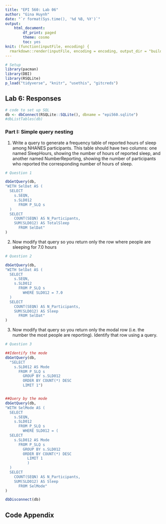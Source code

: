 ```yaml
---
title: "EPI 560: Lab 06"
author: "Gina Huynh"
date: "`r format(Sys.time(), '%d %B, %Y')`"
output: 
    html_document:
        df_print: paged
        theme: cosmo
        toc: yes
knit: (function(inputFile, encoding) {
  rmarkdown::render(inputFile, encoding = encoding, output_dir = "build") })
---
```


```r
# Setup
library(pacman)
library(DBI)
library(RSQLite)
p_load("tidyverse", "knitr", "usethis", "gitcreds")

```


## Lab 6: Responses  

```r
# code to set up SQL
db <- dbConnect(RSQLite::SQLite(), dbname = "epi560.sqlite")
#dbListTables(db)

```


### Part I: Simple query nesting

1. Write a query to generate a frequency table of reported hours of sleep among NHANES participants.
This table should have two columns: one named SleepHours, showing the number of hours of reported
sleep, and another named NumberReporting, showing the number of participants who reported the
corresponding number of hours of sleep.

```r
# Question 1

dbGetQuery(db, 
"WITH SelDat AS (
  SELECT 
    s.SEQN, 
    s.SLD012
      FROM P_SLQ s
  )
  SELECT
    COUNT(SEQN) AS N_Participants,
    SUM(SLD012) AS TotalSleep
      FROM SelDat"
)

```



2. Now modify that query so you return only the row where people are sleeping for 7.0 hours

```r
# Question 2

dbGetQuery(db, 
"WITH SelDat AS (
  SELECT 
    s.SEQN, 
    s.SLD012
      FROM P_SLQ s
        WHERE SLD012 = 7.0
  )
  SELECT
    COUNT(SEQN) AS N_Participants,
    SUM(SLD012) AS Sleep
      FROM SelDat"
)

```

3. Now modify that query so you return only the modal row (i.e. the number the most people are reporting).
Identify that row using a query.

```r
# Question 3

##Identify the mode
dbGetQuery(db,
  "SELECT 
    s.SLD012 AS Mode
      FROM P_SLQ s 
        GROUP BY s.SLD012
        ORDER BY COUNT(*) DESC
        LIMIT 1")


##Query by the mode
dbGetQuery(db, 
"WITH SelMode AS (
  SELECT 
    s.SEQN, 
    s.SLD012
      FROM P_SLQ s
        WHERE SLD012 = (
  SELECT 
    s.SLD012 AS Mode
      FROM P_SLQ s 
        GROUP BY s.SLD012
        ORDER BY COUNT(*) DESC
          LIMIT 1
          )
  )
  SELECT
    COUNT(SEQN) AS N_Participants,
    SUM(SLD012) AS Sleep
      FROM SelMode"
)

```


```r
dbDisconnect(db)
```

\newpage

## Code Appendix  
 
```r
```
